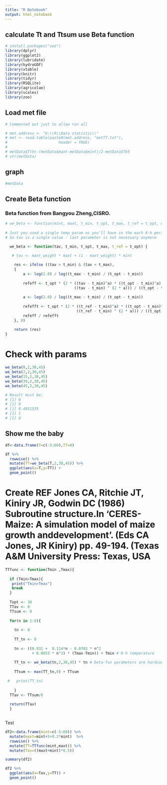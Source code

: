 ```yaml
---
title: "R Notebook"
output: html_notebook
---
```


## calculate Tt and Ttsum use Beta function

```r
# install.packages("zoo")
library(dplyr)
library(ggplot2)
library(lubridate)   
library(hydroGOF)
library(xtable)
library(knitr)
library(tidyr)
library(RSQLite)
library(agricolae)
library(scales)
library(zoo)
```

## Load met file
```r

# Commented out just to allow run all

# met.address <- "D:\\R\\Data statistic\\"
# met <- read.table(paste0(met.address, "metTT.txt"),
#                       header = TRUE)
# 
# metData$Tt5<-(metData$maxt-metData$mint)/2-metData$Tb5
# str(metData)

```

## graph
```r
#metData
```

## Create Beta function
### Beta function from Bangyou Zheng,CISRO.

```r
# we_beta <- function(mint, maxt, t_min, t_opt, t_max, t_ref = t_opt, maxt_weight = 0.5) {
  
# Just you used a single temp param as you'll have in the each 8-h period below
# So tav is a single value - last parameter is not necessary anymore

  we_beta <- function(tav, t_min, t_opt, t_max, t_ref = t_opt) {  

   # tav <- maxt_weight * maxt + (1 - maxt_weight) * mint
   
    res <- ifelse ((tav > t_min) & (tav < t_max),
    {
        a <- log(2.0) / log((t_max - t_min) / (t_opt - t_min))
        
        refeff <- t_opt * (2 * ((tav - t_min)^a) * ((t_opt - t_min)^a) -
                               ((tav - t_min) ^ (2 * a))) / ((t_opt - t_min) ^ (2 * a))
        
        a <- log(2.0) / log((t_max - t_min) / (t_opt - t_min))
        
        refefft <- t_opt * (2 * ((t_ref - t_min)^a) * ((t_opt - t_min)^a) -
                                ((t_ref - t_min) ^ (2 * a))) / ((t_opt - t_min) ^ (2 * a))
        refeff / refefft
    }, 0)

    return (res)
}

```

# Check with params

```r

we_beta(0,2,30,45)
we_beta(2,2,30,45)
we_beta(15,2,30,45)
we_beta(30,2,30,45)
we_beta(45,2,30,45)

# Result must be:
# [1] 0
# [1] 0
# [1] 0.4951535
# [1] 1
# [1] 0

```

## Show me the baby

```r
df<-data.frame(T=c(-5:60),TT=0)

df %>%
  rowwise() %>%
  mutate(TT=we_beta(T,2,30,45)) %>%
  ggplot(aes(x=T,y=TT)) +
  geom_point()

```

# Create REF Jones CA, Ritchie JT, Kiniry JR, Godwin DC (1986) Subroutine structure.In 'CERES-Maize: A simulation model of maize growth anddevelopment'. (Eds CA Jones, JR Kiniry) pp. 49-194. (Texas A&M University Press: Texas, USA

```r

TTfunc <- function(Tmin ,Tmax){         
 
  if (Tmin>Tmax){
   print("Tmin>Tmax")
   break
  } 
  
  Topt <- 30
  TTav <- 0
  TTsum <- 0
  
  for(n in 1:8){ 
    
    tn <- 0
    
    TT_tn <- 0
    
    tn <- ((0.931 +  0.114*n - 0.0703 * n^2
            + 0.0053 * n^3) * (Tmax-Tmin)) + Tmin # 8-h temperature
    
    TT_tn <- we_beta(tn,2,30,45) * tn # beta-fun parameters are hardcoded here ... these can/should be externalised
    
    TTsum <- max(TT_tn,0) + TTsum
    
 #   print(TT_tn)
    
    }
  TTav <- TTsum/8
  
  return(TTav)
  }



```

Test

```r
df2<-data.frame(mint=c(-5:60)) %>%
  mutate(maxt=mint+5+0.2*mint)  %>%
  rowwise() %>%
  mutate(TT=TTfunc(mint,maxt)) %>%
  mutate(Tav=((maxt+mint)*0.5)) 

summary(df2)

```

```r
df2 %>%
  ggplot(aes(x=Tav,y=TT)) +
  geom_point()
```


